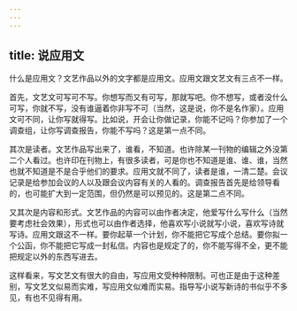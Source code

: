```yaml
---
---
---
```

title: 说应用文
---




什么是应用文？文艺作品以外的文字都是应用文。应用文跟文艺文有三点不一样。

首先，文艺文可写可不写。你想写而又有可写，那就写吧。你不想写，或者没什么可写，你就不写，没有谁逼着你非写不可（当然，这是说，你不是名作家）。应用文可不同，让你写就得写。比如说，开会让你做记录，你能不记吗？你参加了一个调查组，让你写调查报告，你能不写吗？这是第一点不同。

其次是读者。文艺作品写出来了，谁看，不知道。也许除某一刊物的编辑之外没第二个人看过。也许印在刊物上，有很多读者，可是你也不知道是谁、谁、谁，当然也就不知道是不是合乎他们的要求。应用文就不同了，读者是谁，一清二楚。会议记录是给参加会议的人以及跟会议内容有关的人看的。调查报告首先是给领导看的，也可能扩大到一定范围，但仍然是可以预见的。这是第二点不同。

又其次是内容和形式。文艺作品的内容可以由作者决定，他爱写什么写什么（当然要考虑社会效果），形式也可以由作者选择，他喜欢写小说就写小说，喜欢写诗就写诗。应用文跟这不一样。要你起草一个计划，你不能把它写成个总结。要你拟一个公函，你不能把它写成一封私信。内容也是规定了的，你不能写得不全，更不能把规定以外的东西写进去。

这样看来，写文艺文有很大的自由，写应用文受种种限制。可也正是由于这种差别，写文艺文似易而实难，写应用文似难而实易。指导写小说写新诗的书似乎不多见，有也不见得有用。